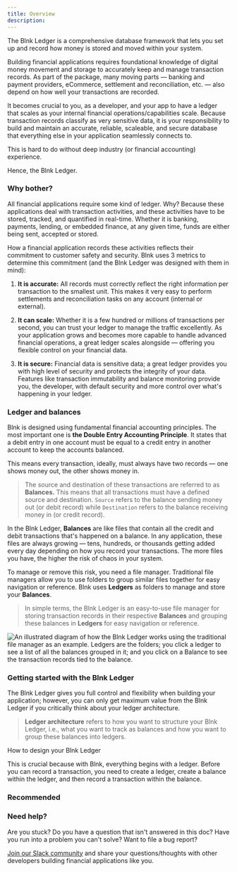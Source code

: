 ```yaml
---
title: Overview
description:
---
```

The Blnk Ledger is a comprehensive database framework that lets you set up and record how money is stored and moved within your system.

Building financial applications requires foundational knowledge of digital money movement and storage to accurately keep and manage transaction records. As part of the package, many moving parts — banking and payment providers, eCommerce, settlement and reconciliation, etc. — also depend on how well your transactions are recorded.

It becomes crucial to you, as a developer, and your app to have a ledger that scales as your internal financial operations/capabilities scale. Because transaction records classify as very sensitive data, it is your responsibility to build and maintain an accurate, reliable, scaleable, and secure database that everything else in your application seamlessly connects to.

This is hard to do without deep industry (or financial accounting) experience. 

Hence, the Blnk Ledger.

### Why bother?

All financial applications require some kind of ledger. Why? Because these applications deal with transaction activities, and these activities have to be stored, tracked, and quantified in real-time. Whether it is banking, payments, lending, or embedded finance, at any given time, funds are either being sent, accepted or stored. 

How a financial application records these activities reflects their commitment to customer safety and security. Blnk uses 3 metrics to determine this commitment (and the Blnk Ledger was designed with them in mind):

1. **It is accurate:** All records must correctly reflect the right information per transaction to the smallest unit. This makes it very easy to perform settlements and reconciliation tasks on any account (internal or external).

2. **It can scale:** Whether it is a few hundred or millions of transactions per second, you can trust your ledger to manage the traffic excellently. As your application grows and becomes more capable to handle advanced financial operations, a great ledger scales alongside — offering you flexible control on your financial data.

3. **It is secure:** Financial data is sensitive data; a great ledger provides you with high level of security and protects the integrity of your data. Features like transaction immutability and balance monitoring provide you, the developer, with default security and more control over what's happening in your ledger.

### Ledger and balances

Blnk is designed using fundamental financial accounting principles. The most important one is **the Double Entry Accounting Principle**. It states that a debit entry in one account must be equal to a credit entry in another account to keep the accounts balanced. 

This means every transaction, ideally, must always have two records — one shows money out, the other shows money in.

>The source and destination of these transactions are referred to as **Balances.** This means that all transactions must have a defined source and destination. `Source` refers to the balance sending money out (or debit record) while `Destination` refers to the balance receiving money in (or credit record).

In the Blnk Ledger, **Balances** are like files that contain all the credit and debit transactions that's happened on a balance. In any application, these files are always growing — tens, hundreds, or thousands getting added every day depending on how you record your transactions. The more files you have, the higher the risk of chaos in your system.

To manage or remove this risk, you need a file manager. Traditional file managers allow you to use folders to group similar files together for easy navigation or reference. Blnk uses **Ledgers** as folders to manage and store your **Balances**.

>In simple terms, the Blnk Ledger is an easy-to-use file manager for storing transaction records in their respective **Balances** and grouping these balances in **Ledgers** for easy navigation or reference.

![An illustrated diagram of how the Blnk Ledger works using the traditional file manager as an example. Ledgers are the folders; you click a ledger to see a list of all the balances grouped in it; and you click on a Balance to see the transaction records tied to the balance.](/images/blnk-ledger-overview.png)

### Getting started with the Blnk Ledger

The Blnk Ledger gives you full control and flexibility when building your application; however, you can only get maximum value from the Blnk Ledger if you critically think about your ledger architecture.

>**Ledger architecture** refers to how you want to structure your Blnk Ledger, i.e., what you want to track as balances and how you want to group these balances into ledgers. 

<Card title="Understanding ledger architecture" icon="book-open-cover" href="/ledger/guide/ledger-architecture">
	How to design your Blnk Ledger
</Card>

This is crucial because with Blnk, everything begins with a ledger. Before you can record a transaction, you need to create a ledger, create a balance within the ledger, and then record a transaction within the balance.

### Recommended

<CardGroup>
    <Card title="Create a ledger" icon="book-open-cover" href="/ledger/tutorial/create-a-ledger">
    </Card>
    <Card title="Create a balance" icon="book-open-cover" href="/ledger/tutorial/create-a-balance">  
    </Card>
</CardGroup>

### Need help?

Are you stuck? Do you have a question that isn't answered in this doc? Have you run into a problem you can't solve? Want to file a bug report?

[Join our Slack community](https://join.slack.com/t/blnk-ledger/shared_invite/zt-2fwdivkvm-zHW4F8lwtVsbIaPg~dyx9w) and share your questions/thoughts with other developers building financial applications like you.
